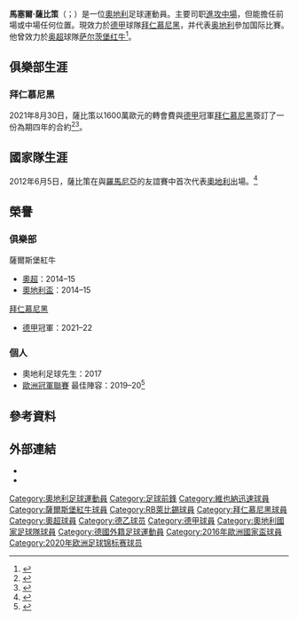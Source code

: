 {{noteTA
|G1=football
|G2=Bundesliga
|1=zh-hans:萨比策;zh-hk:沙比薩;zh-tw:薩比策;
}}
{{Infobox football biography
| name           = 馬塞爾·薩比策<br/>''Marcel Sabitzer''
| image          = Marcel Sabitzer 2020 (cropped).jpg
| image_size     = 
| caption        =
| fullname       = Marcel Sabitzer
| birth_date     = {{birth date and age|df=yes|1994|3|17}}
| birth_place    = {{AUT}}[[格拉茨|格拉茨]]
| height         = {{height|m=1.78}}
| currentclub    = [[拜仁慕尼黑|拜仁慕尼黑]]
| clubnumber     = 18
| position       = [[前鋒_(足球)|前锋]]、[[進攻中場|進攻中場]]
| youthyears1 = 2000–2001 | youthclubs1 = 菲拉赫阿德米拉
| youthyears2 = 2001–2008 | youthclubs2 = [[格拉茨AK競技會|格拉茨AK]]
| youthyears3 = 2008–2009 | youthclubs3 = [[奧地利維也納足球會|奧地利維也納]]
| youthyears4 = 2009–2010 | youthclubs4 = [[艾特米拿華卡默德林足球會|艾特米拿華卡]]
| years1      = 2010–2012 | clubs1 = [[艾特米拿華卡默德林足球會|艾特米拿華卡II]] | caps1 = 40  | goals1 = 15
| years2      = 2010–2012 | clubs2 = [[艾特米拿華卡默德林足球會|艾特米拿華卡]]   | caps2 = 45  | goals2 = 10
| years3      = 2013–2014 | clubs3 = [[維也納迅速體育會|維也納迅速]]             | caps3 = 45  | goals3 = 10
| years4      = 2014–2021 | clubs4 = [[RB萊比錫|RB萊比錫]]                                | caps4 = 169 | goals4 = 38
| years5      = 2014–2015 | clubs5 = → [[薩爾斯堡紅牛足球俱樂部|薩爾斯堡紅牛]]  | caps5 = 33  | goals5 = 19
| years6      = 2021–     |clubs6 = [[拜仁慕尼黑|拜仁慕尼黑]]                               | caps6 = 23   |goals6  = 1
| nationalyears1 = 2009–2010 | nationalteam1 = 奧地利U-16                              | nationalcaps1 = 7  | nationalgoals1 = 1
| nationalyears2 = 2010–2011 | nationalteam2 = 奧地利U-17                              | nationalcaps2 = 9  | nationalgoals2 = 3
| nationalyears3 = 2011      | nationalteam3 = 奧地利U-18                               | nationalcaps3 = 2  | nationalgoals3 = 0
| nationalyears4 = 2012–2013 | nationalteam4 = 奧地利U-19                              | nationalcaps4 = 4  | nationalgoals4 = 5
| nationalyears5 = 2012–2013 | nationalteam5 = [[奧地利21歲以下國家足球隊|奧地利U-21]] | nationalcaps5 = 7  | nationalgoals5 = 1
| nationalyears6 = 2012–     | nationalteam6 = [[奧地利國家足球隊|奧地利]]             | nationalcaps6 = 60 | nationalgoals6 = 11
| pcupdate    = 2022年4月23日
| ntupdate    = 2022年3月29日
}}
'''馬塞爾·薩比策'''（{{lang-de|Marcel Sabitzer}}；{{bd|1994年|3月17日}}）是一位[[奧地利|奧地利]]足球運動員。主要司职[[進攻中場|進攻中場]]，但能擔任前場或中場任何位置。現效力於[[德甲|德甲]]球隊[[拜仁慕尼黑|拜仁慕尼黑]]，并代表[[奧地利國家足球隊|奥地利]]參加国际比賽。他曾效力於[[奧地利足球超級聯賽|奥超]]球隊[[薩爾斯堡紅牛足球俱樂部|萨尔茨堡红牛]]<ref name=sabitzer>{{cite web|title=NEUVERPFLICHTUNG: NATIONALSPIELER MARCEL SABITZER WIRD EIN ROTER BULLE!|url=http://www.dierotenbullen.com/neuigkeiten/Saison_2014_15/Neuverpflichtung-Marcel-Sabitzer.html|publisher=dierotenbullen.com|accessdate=2014-06-02|language=de|archive-date=2015-11-17|archive-url=https://web.archive.org/web/20151117031833/http://www.dierotenbullen.com/neuigkeiten/Saison_2014_15/Neuverpflichtung-Marcel-Sabitzer.html|dead-url=yes}}</ref>。

==俱樂部生涯==
===拜仁慕尼黑===
2021年8月30日，薩比策以1600萬歐元的轉會費與[[德甲|德甲]]冠軍[[拜仁慕尼黑|拜仁慕尼黑]]簽訂了一份為期四年的合約<ref>{{cite web |url= https://bulinews.com/news/9786/bild-bayern-agree-deal-sign-leipzig-captain-marcel-sabitzer |title= Bayern agree deal to sign RB Leipzig captain Marcel Sabitzer |website= Bulinews.com |date= 2021-08-29 |access-date= 2021-08-29 |archive-date= 2021-11-06 |archive-url= https://web.archive.org/web/20211106062902/https://bulinews.com/news/9786/bild-bayern-agree-deal-sign-leipzig-captain-marcel-sabitzer |dead-url= no }}</ref><ref>{{Cite web|title=Bayern Munich confirm signing of Sabitzer from RB Leipzig in €16m deal until 2025|url=https://www.msn.com/en-us/sports/soccer/bayern-munich-confirm-signing-of-sabitzer-from-rb-leipzig-in-e2-82-ac16m-deal-until-2025/ar-AANUbvi?ocid=BingNewsSearch|access-date=2021-08-30|website=MSN|archive-date=2021-11-13|archive-url=https://web.archive.org/web/20211113104615/https://www.msn.com/en-us/sports/soccer/bayern-munich-confirm-signing-of-sabitzer-from-rb-leipzig-in-e2-82-ac16m-deal-until-2025/ar-AANUbvi?ocid=BingNewsSearch|dead-url=no}}</ref>。

==國家隊生涯==
2012年6月5日，薩比策在與[[羅馬尼亞國家足球隊|羅馬尼亞]]的友誼賽中首次代表[[奧地利國家足球隊|奧地利]]出場。<ref>{{Cite web|title=Teams - Austria vs Romania|url=https://www.skysports.com/football/austria-vs-romania/teams/258891|date=2012-06-05|website=Sky Sports|access-date=2021-12-18|archive-date=2021-12-18|archive-url=https://web.archive.org/web/20211218072332/https://www.skysports.com/football/austria-vs-romania/teams/258891|dead-url=no}}</ref>

==榮譽==
===俱樂部===
;{{flagicon|AUT}} 薩爾斯堡紅牛
*[[奧地利足球超級聯賽|奧超]]：2014–15
*[[奧地利盃|奧地利盃]]：2014–15

;{{flagicon|GER}} [[拜仁慕尼黑足球俱樂部|拜仁慕尼黑]]
* [[德國足球甲級聯賽|德甲]]冠軍：2021–22

===個人===
* 奧地利足球先生：2017
* [[歐洲冠軍聯賽|歐洲冠軍聯賽]] 最佳陣容：2019–20<ref>{{cite news |title=UEFA Champions League Squad of the Season |url=https://www.uefa.com/uefachampionsleague/news/0260-103d6b6179e6-7a1932c7a58c-1000--uefa-champions-league-squad-of-the-season |work=UEFA.com |date=2020-08-28 |accessdate=2020-08-28 |archive-date=2020-11-14 |archive-url=https://web.archive.org/web/20201114125542/https://www.uefa.com/uefachampionsleague/news/0260-103d6b6179e6-7a1932c7a58c-1000--uefa-champions-league-squad-of-the-season/ |dead-url=no }}</ref>

==參考資料==
{{Reflist}}

== 外部連結 ==
* {{BDFutbol | 26177 }}
* {{Soccerway}}

{{拜仁慕尼黑球员名单}}
{{2016年歐洲國家盃奧地利參賽名單}}
{{2020年欧洲足球锦标赛奥地利参赛名单}}

{{DEFAULTSORT:Sabitzer, Marcel}}

[[Category:奧地利足球運動員|Category:奧地利足球運動員]]
[[Category:足球前鋒|Category:足球前鋒]]
[[Category:維也納迅速球員|Category:維也納迅速球員]]
[[Category:薩爾斯堡紅牛球員|Category:薩爾斯堡紅牛球員]]
[[Category:RB萊比錫球員|Category:RB萊比錫球員]]
[[Category:拜仁慕尼黑球員|Category:拜仁慕尼黑球員]]
[[Category:奧超球員|Category:奧超球員]]
[[Category:德乙球员|Category:德乙球员]]
[[Category:德甲球員|Category:德甲球員]]
[[Category:奧地利國家足球隊球員|Category:奧地利國家足球隊球員]]
[[Category:德國外籍足球運動員|Category:德國外籍足球運動員]]
[[Category:2016年歐洲國家盃球員|Category:2016年歐洲國家盃球員]]
[[Category:2020年欧洲足球锦标赛球员|Category:2020年欧洲足球锦标赛球员]]